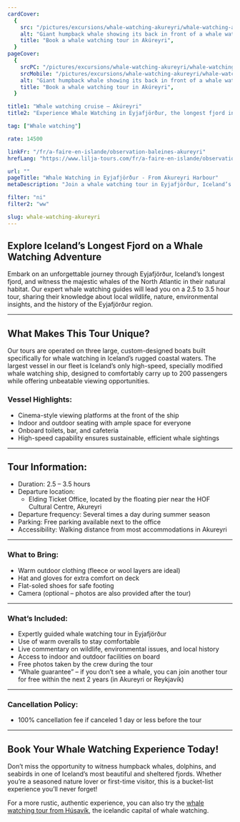 ```yaml
---
cardCover:
  {
    src: "/pictures/excursions/whale-watching-akureyri/whale-watching-akureyri-card.webp",
    alt: "Giant humpback whale showing its back in front of a whale watching boat",
    title: "Book a whale watching tour in Akúreyri",
  }
pageCover:
  {
    srcPC: "/pictures/excursions/whale-watching-akureyri/whale-watching-akureyri-header-pc.webp",
    srcMobile: "/pictures/excursions/whale-watching-akureyri/whale-watching-akureyri-header-mobile.webp",
    alt: "Giant humpback whale showing its back in front of a whale watching boat",
    title: "Book a whale watching tour in Akúreyri",
  }

title1: "Whale watching cruise – Akúreyri"
title2: "Experience Whale Watching in Eyjafjörður, the longest fjord in Iceland"

tag: ["Whale watching"]

rate: 14500

linkFr: "/fr/a-faire-en-islande/observation-baleines-akureyri"
hrefLang: "https://www.lilja-tours.com/fr/a-faire-en-islande/observation-baleines-akureyri"

url: ""
pageTitle: "Whale Watching in Eyjafjörður - From Akureyri Harbour"
metaDescription: "Join a whale watching tour in Eyjafjörður, Iceland’s longest fjord. Comfortable boats, expert guides, and a whale sighting guarantee included."

filter: "ni"
filter2: "ww"

slug: whale-watching-akureyri
---
```


## Explore Iceland’s Longest Fjord on a Whale Watching Adventure

Embark on an unforgettable journey through Eyjafjörður, Iceland’s longest fjord, and witness the majestic whales of the North Atlantic in their natural habitat. Our expert whale watching guides will lead you on a 2.5 to 3.5 hour tour, sharing their knowledge about local wildlife, nature, environmental insights, and the history of the Eyjafjörður region.

---

## What Makes This Tour Unique?

Our tours are operated on three large, custom-designed boats built specifically for whale watching in Iceland’s rugged coastal waters. The largest vessel in our fleet is Iceland’s only high-speed, specially modified whale watching ship, designed to comfortably carry up to 200 passengers while offering unbeatable viewing opportunities.

### Vessel Highlights:

- Cinema-style viewing platforms at the front of the ship
- Indoor and outdoor seating with ample space for everyone
- Onboard toilets, bar, and cafeteria
- High-speed capability ensures sustainable, efficient whale sightings

---

## Tour Information:

- Duration: 2.5 – 3.5 hours
- Departure location:
  - Elding Ticket Office, located by the floating pier near the HOF Cultural Centre, Akureyri
- Departure frequency: Several times a day during summer season
- Parking: Free parking available next to the office
- Accessibility: Walking distance from most accommodations in Akureyri

---

### What to Bring:

- Warm outdoor clothing (fleece or wool layers are ideal)
- Hat and gloves for extra comfort on deck
- Flat-soled shoes for safe footing
- Camera (optional – photos are also provided after the tour)

---

### What’s Included:

- Expertly guided whale watching tour in Eyjafjörður
- Use of warm overalls to stay comfortable
- Live commentary on wildlife, environmental issues, and local history
- Access to indoor and outdoor facilities on board
- Free photos taken by the crew during the tour
- “Whale guarantee” – if you don’t see a whale, you can join another tour for free within the next 2 years (in Akureyri or Reykjavík)

---

### Cancellation Policy:

- 100% cancellation fee if canceled 1 day or less before the tour

---

## Book Your Whale Watching Experience Today!

Don’t miss the opportunity to witness humpback whales, dolphins, and seabirds in one of Iceland’s most beautiful and sheltered fjords. Whether you’re a seasoned nature lover or first-time visitor, this is a bucket-list experience you’ll never forget!

<script
  type="text/javascript"
  src="https://widgets.bokun.io/assets/javascripts/apps/build/BokunWidgetsLoader.js?bookingChannelUUID=97236c68-b945-4a96-8587-660bdc4c45fd"
  async
></script>

<div
  class="bokunWidget"
  data-src="https://widgets.bokun.io/online-sales/97236c68-b945-4a96-8587-660bdc4c45fd/experience-calendar/6986"
></div>

For a more rustic, authentic experience, you can also try the <a href="/things-to-do-iceland/whale-watching-husavik-small-boat/" title="whale watching in husavik">whale watching tour from Húsavík</a>, the icelandic capital of whale watching.